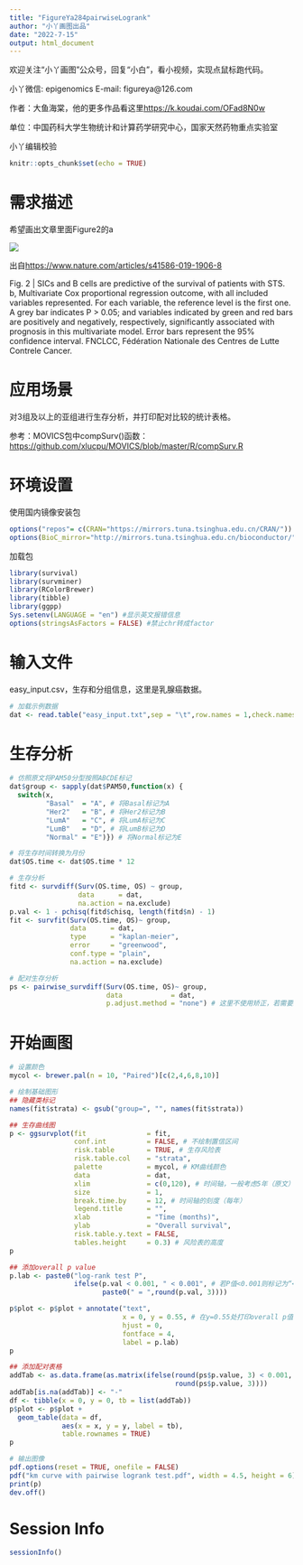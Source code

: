 ```yaml
---
title: "FigureYa284pairwiseLogrank"
author: "小丫画图出品"
date: "2022-7-15"
output: html_document
---
```

欢迎关注“小丫画图”公众号，回复“小白”，看小视频，实现点鼠标跑代码。

小丫微信: epigenomics  E-mail: figureya@126.com

作者：大鱼海棠，他的更多作品看这里<https://k.koudai.com/OFad8N0w>

单位：中国药科大学生物统计和计算药学研究中心，国家天然药物重点实验室

小丫编辑校验

```r
knitr::opts_chunk$set(echo = TRUE)
```

# 需求描述

希望画出文章里面Figure2的a

![](example.png)

出自<https://www.nature.com/articles/s41586-019-1906-8>

Fig. 2 | SICs and B cells are predictive of the survival of patients with STS. 
b, Multivariate Cox proportional regression outcome, with all included variables represented. For each variable, the reference level is the first one. A grey bar indicates P > 0.05; and variables indicated by green and red bars are positively and negatively, respectively, significantly associated with prognosis in this multivariate model. Error bars represent the 95% confidence interval. FNCLCC, Fédération Nationale des Centres de Lutte Contrele Cancer.

# 应用场景

对3组及以上的亚组进行生存分析，并打印配对比较的统计表格。

参考：MOVICS包中compSurv()函数：<https://github.com/xlucpu/MOVICS/blob/master/R/compSurv.R>

# 环境设置

使用国内镜像安装包

```r
options("repos"= c(CRAN="https://mirrors.tuna.tsinghua.edu.cn/CRAN/"))
options(BioC_mirror="http://mirrors.tuna.tsinghua.edu.cn/bioconductor/")

```

加载包

```r
library(survival)
library(survminer)
library(RColorBrewer)
library(tibble)
library(ggpp)
Sys.setenv(LANGUAGE = "en") #显示英文报错信息
options(stringsAsFactors = FALSE) #禁止chr转成factor
```

# 输入文件

easy_input.csv，生存和分组信息，这里是乳腺癌数据。

```r
# 加载示例数据
dat <- read.table("easy_input.txt",sep = "\t",row.names = 1,check.names = F,stringsAsFactors = F,header = T)
```

# 生存分析

```r
# 仿照原文将PAM50分型按照ABCDE标记
dat$group <- sapply(dat$PAM50,function(x) {
  switch(x, 
         "Basal"  = "A", # 将Basal标记为A
         "Her2"   = "B", # 将Her2标记为B
         "LumA"   = "C", # 将LumA标记为C
         "LumB"   = "D", # 将LumB标记为D
         "Normal" = "E")}) # 将Normal标记为E

# 将生存时间转换为月份
dat$OS.time <- dat$OS.time * 12 

# 生存分析
fitd <- survdiff(Surv(OS.time, OS) ~ group,
                 data      = dat,
                 na.action = na.exclude)
p.val <- 1 - pchisq(fitd$chisq, length(fitd$n) - 1)
fit <- survfit(Surv(OS.time, OS)~ group,
               data      = dat,
               type      = "kaplan-meier",
               error     = "greenwood",
               conf.type = "plain",
               na.action = na.exclude)

# 配对生存分析
ps <- pairwise_survdiff(Surv(OS.time, OS)~ group,
                        data            = dat,
                        p.adjust.method = "none") # 这里不使用矫正，若需要矫正可以将none替换为BH
```

# 开始画图

```r
# 设置颜色
mycol <- brewer.pal(n = 10, "Paired")[c(2,4,6,8,10)]

# 绘制基础图形
## 隐藏类标记
names(fit$strata) <- gsub("group=", "", names(fit$strata))

## 生存曲线图
p <- ggsurvplot(fit               = fit,
                conf.int          = FALSE, # 不绘制置信区间
                risk.table        = TRUE, # 生存风险表
                risk.table.col    = "strata",
                palette           = mycol, # KM曲线颜色
                data              = dat,
                xlim              = c(0,120), # 时间轴，一般考虑5年（原文）或者10年长度
                size              = 1,
                break.time.by     = 12, # 时间轴的刻度（每年）
                legend.title      = "",
                xlab              = "Time (months)",
                ylab              = "Overall survival",
                risk.table.y.text = FALSE,
                tables.height     = 0.3) # 风险表的高度
p

## 添加overall p value
p.lab <- paste0("log-rank test P",
                ifelse(p.val < 0.001, " < 0.001", # 若P值<0.001则标记为“<0.001”
                       paste0(" = ",round(p.val, 3))))

p$plot <- p$plot + annotate("text",
                            x = 0, y = 0.55, # 在y=0.55处打印overall p值
                            hjust = 0,
                            fontface = 4,
                            label = p.lab)
p

## 添加配对表格
addTab <- as.data.frame(as.matrix(ifelse(round(ps$p.value, 3) < 0.001, "<0.001",
                                         round(ps$p.value, 3))))
addTab[is.na(addTab)] <- "-"
df <- tibble(x = 0, y = 0, tb = list(addTab))
p$plot <- p$plot + 
  geom_table(data = df, 
             aes(x = x, y = y, label = tb), 
             table.rownames = TRUE)
p

# 输出图像
pdf.options(reset = TRUE, onefile = FALSE)
pdf("km curve with pairwise logrank test.pdf", width = 4.5, height = 6)
print(p)
dev.off()
```

# Session Info

```r
sessionInfo()
```